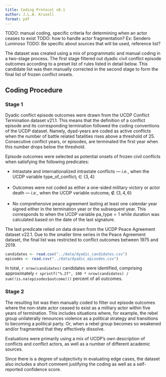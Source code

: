 ```yaml
---
title: Coding Protocol v0.1
author: J.L.A. Krusell
format: pdf
---
```


TODO: manual coding, specific criteria for determining when an actor ceases to exist
TODO: how to handle actor fragmentation? Ex: Sendero Luminoso
TODO: Be specific about sources that will be used, reference list?

The dataset was created using a mix of programmatic and manual coding in a two-stage process. The first stage filtered out dyadic civil conflict episode outcomes according to a preset list of rules listed in detail below. This candidate list was then manually corrected in the second stage to form the final list of frozen conflict onsets.

## Coding Procedure

### Stage 1

Dyadic conflict episode outcomes were drawn from the UCDP Conflict Termination dataset v21.1. This means that the definition of a conflict episode and its corresponding termination followed the coding conventions of the UCDP dataset. Namely, dyad-years are coded as active conflicts when the number of battle related fatalities rises above a threshold of 25. Consecutive conflict years, or episodes, are terminated the first year when this number drops below the threshold.

Episode outcomes were selected as potential onsets of frozen civil conflicts when satisfying the following predicates:

- Intrastate and internationalized intrastate conflicts --- *i.e.*, when the UCDP variable $\text{type\_of\_conflict}_i \in \{ 3, 4 \}$

- Outcomes were not coded as either a one-sided military victory or actor death --- *i.e.*, when the UCDP variable $\text{outcome}_i \notin \{ 3, 4, 6 \}$

- No comprehensive peace agreement lasting at least one calendar year signed either in the termination year or the subsequent year. This corresponds to when the UCDP variable $\text{pa\_type} = 1$ while duration was calculated based on the date of the last signature.

The last predicate relied on data drawn from the UCDP Peace Agreement dataset v22.1. Due to the smaller time series in the Peace Agreement dataset, the final list was restricted to conflict outcomes between 1975 and 2019.

```r
candidates <- read.csv("../data/dyadic_candidates.csv")
episodes <- read.csv("../data/dyadic_episodes.csv")
```

In total, `r nrow(candidates)` candidates were identified, comprising approximately
`r sprintf("%.2f", 100 * nrow(candidates) / sum(!is.na(episodes$outcome)))` percent of all outcomes.

### Stage 2

The resulting list was then manually coded to filter out episode outcomes where the non-state actor ceased to exist as a military actor within five years of termination. This includes situations where, for example, the rebel group unilaterally renounces violence as a political strategy and transitions to becoming a political party. Or, when a rebel group becomes so weakened and/or fragmented that they effectively dissolve.

Evaluations were primarily using a mix of UCDP's own description of conflicts and conflict actors, as well as a number of different academic sources.

Since there is a degree of subjectivity in evaluating edge cases, the dataset also includes a short comment justifying the coding as well as a self-reported confidence score.
